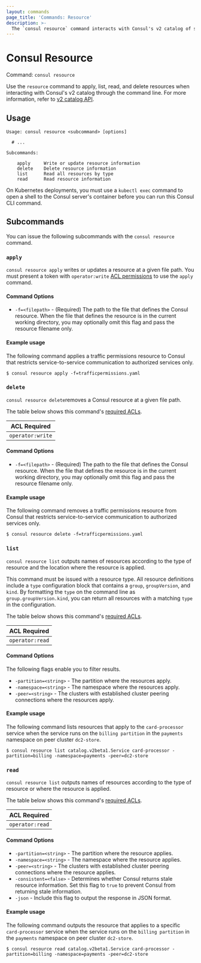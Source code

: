 ```yaml
---
layout: commands
page_title: 'Commands: Resource'
description: >-
  The `consul resource` command interacts with Consul's v2 catalog of services and its resources. It exposes top-level commands for reading and filtering data from the registry.
---
```


# Consul Resource

Command: `consul resource`

Use the `resource` command to apply, list, read, and delete resources when interacting with Consul's v2 catalog through the command line. For more information, refer to [v2 catalog API](/consul/docs/concept/catalog/v2).

## Usage

```text
Usage: consul resource <subcommand> [options]

  # ...

Subcommands:

    apply     Write or update resource information
    delete    Delete resource information
    list      Read all resources by type
    read      Read resource information
```

On Kubernetes deployments, you must use a `kubectl exec` command to open a shell to the Consul server's container before you can run this Consul CLI command.

## Subcommands

You can issue the following subcommands with the `consul resource` command.

### `apply`

`consul resource apply` writes or updates a resource at a given file path. 
You must present a token with `operator:write` [ACL permissions](/consul/api-docs/api-structure#authentication) to use the `apply` command. 

#### Command Options

- `-f=<filepath>` - (Required) The path to the file that defines the Consul resource. When the file that defines the resource is in the current working directory, you may optionally omit this flag and pass the resource filename only.

#### Example usage

The following command applies a traffic permissions resource to Consul that restricts service-to-service communication to authorized services only.

```shell-session hideClipboard
$ consul resource apply -f=trafficpermissions.yaml
```

### `delete`

`consul resource delete`removes a Consul resource at a given file path.

The table below shows this command's [required ACLs](/consul/api-docs/api-structure#authentication).

| ACL Required |
| ------------ |
| `operator:write`  |

#### Command Options

- `-f=<filepath>` - (Required) The path to the file that defines the Consul resource. When the file that defines the resource is in the current working directory, you may optionally omit this flag and pass the resource filename only.

#### Example usage

The following command removes a traffic permissions resource from Consul that restricts service-to-service communication to authorized services only.

```shell-session hideClipboard
$ consul resource delete -f=trafficpermissions.yaml
```

### `list`

`consul resource list` outputs names of resources according to the type of resource and the location where the resource is applied. 

This command must be issued with a resource type. All resource definitions include a `type` configuration block that contains a `group`, `groupVersion`, and `kind`. By formatting the `type` on the command line as `group.groupVersion.kind`, you can return all resources with a matching `type` in the configuration.

The table below shows this command's [required ACLs](/consul/api-docs/api-structure#authentication).

| ACL Required |
| ------------ |
| `operator:read`  |

#### Command Options

The following flags enable you to filter results.

- `-partition=<string>` - The partition where the resources apply.
- `-namespace=<string>` - The namespace where the resources apply.
- `-peer=<string>` - The clusters with established cluster peering connections where the resources apply.

#### Example usage

The following command lists resources that apply to the `card-processor` service when the service runs on the `billing partition` in the `payments` namespace on peer cluster `dc2-store`.

```shell-session hideClipboard
$ consul resource list catalog.v2beta1.Service card-processor -partition=billing -namespace=payments -peer=dc2-store
```

### `read`

`consul resource list` outputs names of resources according to the type of resource or where the resource is applied.

The table below shows this command's [required ACLs](/consul/api-docs/api-structure#authentication).

| ACL Required |
| ------------ |
| `operator:read`  |

#### Command Options

- `-partition=<string>` - The partition where the resource applies.
- `-namespace=<string>` - The namespace where the resource applies.
- `-peer=<string>` - The clusters with established cluster peering connections where the resource applies.
- `-consistent=<false>` - Determines whether Consul returns stale resource information. Set this flag to `true` to prevent Consul from returning stale information.
- `-json` - Include this flag to output the response in JSON format.

#### Example usage

The following command outputs the resource that applies to a specific `card-processor` service when the service runs on the `billing partition` in the `payments` namespace on peer cluster `dc2-store`.

```shell-session hideClipboard
$ consul resource read catalog.v2beta1.Service card-processor -partition=billing -namespace=payments -peer=dc2-store
```
